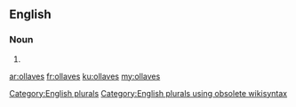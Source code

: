 ==English==

===Noun===
{{head|en}}

# {{plural of|ollave}}

[[Category:English plurals]][[Category:English plurals using obsolete wikisyntax]]

[[ar:ollaves]]
[[fr:ollaves]]
[[ku:ollaves]]
[[my:ollaves]]